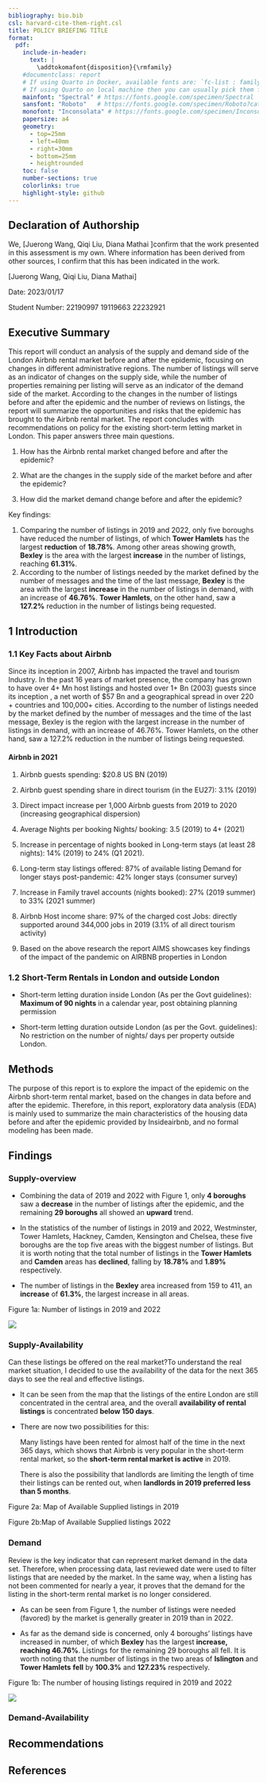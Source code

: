 ---
bibliography: bio.bib
csl: harvard-cite-them-right.csl
title: POLICY BRIEFING TITLE
format: 
  pdf:
    include-in-header:
      text: |
        \addtokomafont{disposition}{\rmfamily}
    #documentclass: report
    # If using Quarto in Docker, available fonts are: `fc-list : family | sort | uniq`
    # If using Quarto on local machine then you can usually pick them from the list of installed fonts
    mainfont: "Spectral" # https://fonts.google.com/specimen/Spectral
    sansfont: "Roboto"   # https://fonts.google.com/specimen/Roboto?category=Sans+Serif
    monofont: "Inconsolata" # https://fonts.google.com/specimen/Inconsolata
    papersize: a4
    geometry:
      - top=25mm
      - left=40mm
      - right=30mm
      - bottom=25mm
      - heightrounded
    toc: false
    number-sections: true
    colorlinks: true
    highlight-style: github
---

## Declaration of Authorship {.unnumbered .unlisted}

We, \[Juerong Wang, Qiqi Liu, Diana Mathai \]confirm that the work presented in this assessment is my own. Where information has been derived from other sources, I confirm that this has been indicated in the work.

\[Juerong Wang, Qiqi Liu, Diana Mathai\]

Date: 2023/01/17

Student Number: 22190997 19119663 22232921

## Executive Summary

This report will conduct an analysis of the supply and demand side of the London Airbnb rental market before and after the epidemic, focusing on changes in different administrative regions. The number of listings will serve as an indicator of changes on the supply side, while the number of properties remaining per listing will serve as an indicator of the demand side of the market. According to the changes in the number of listings before and after the epidemic and the number of reviews on listings, the report will summarize the opportunities and risks that the epidemic has brought to the Airbnb rental market. The report concludes with recommendations on policy for the existing short-term letting market in London. This paper answers three main questions.

1.  How has the Airbnb rental market changed before and after the epidemic?

2.  What are the changes in the supply side of the market before and after the epidemic?

3.  How did the market demand change before and after the epidemic?

Key findings:

1.  Comparing the number of listings in 2019 and 2022, only five boroughs have reduced the number of listings, of which **Tower Hamlets** has the largest **reduction** of **18.78%**. Among other areas showing growth, **Bexley** is the area with the largest **increase** in the number of listings, reaching **61.31%**.
2.  According to the number of listings needed by the market defined by the number of messages and the time of the last message, **Bexley** is the area with the largest **increase** in the number of listings in demand, with an increase of **46.76%**. **Tower Hamlets**, on the other hand, saw a **127.2%** reduction in the number of listings being requested.

## 1 Introduction

### 1.1 Key Facts about Airbnb

Since its inception in 2007, Airbnb has impacted the travel and tourism Industry. In the past 16 years of market presence, the company has grown to have over 4+ Mn host listings and hosted over 1+ Bn (2003) guests since its inception , a net worth of \$57 Bn and a geographical spread in over 220 + countries and 100,000+ cities. According to the number of listings needed by the market defined by the number of messages and the time of the last message, Bexley is the region with the largest increase in the number of listings in demand, with an increase of 46.76%. Tower Hamlets, on the other hand, saw a 127.2% reduction in the number of listings being requested.

#### **Airbnb in 2021**

1.  Airbnb guests spending: \$20.8 US BN (2019)

2.  Airbnb guest spending share in direct tourism (in the EU27): 3.1% (2019)

3.  Direct impact increase per 1,000 Airbnb guests from 2019 to 2020 (increasing geographical dispersion)

4.  Average Nights per booking Nights/ booking: 3.5 (2019) to 4+ (2021)

5.  Increase in percentage of nights booked in Long-term stays (at least 28 nights): 14% (2019) to 24% (Q1 2021).

6.  Long-term stay listings offered: 87% of available listing Demand for longer stays post-pandemic: 42% longer stays (consumer survey)

7.  Increase in Family travel accounts (nights booked): 27% (2019 summer) to 33% (2021 summer)

8.  Airbnb Host income share: 97% of the charged cost Jobs: directly supported around 344,000 jobs in 2019 (3.1% of all direct tourism activity)

9.  Based on the above research the report AIMS showcases key findings of the impact of the pandemic on AIRBNB properties in London

### 1.2 Short-Term Rentals in London and outside London

-   Short-term letting duration inside London (As per the Govt guidelines): **Maximum of 90 nights** in a calendar year, post obtaining planning permission

-   Short-term letting duration outside London (as per the Govt. guidelines): No restriction on the number of nights/ days per property outside London.

## Methods

The purpose of this report is to explore the impact of the epidemic on the Airbnb short-term rental market, based on the changes in data before and after the epidemic. Therefore, in this report, exploratory data analysis (EDA) is mainly used to summarize the main characteristics of the housing data before and after the epidemic provided by Insideairbnb, and no formal modeling has been made.

## Findings

### Supply-overview

-   Combining the data of 2019 and 2022 with Figure 1, only **4 boroughs** saw a **decrease** in the number of listings after the epidemic, and the remaining **29 boroughs** all showed an **upward** trend.

-   In the statistics of the number of listings in 2019 and 2022, Westminster, Tower Hamlets, Hackney, Camden, Kensington and Chelsea, these five boroughs are the top five areas with the biggest number of listings. But it is worth noting that the total number of listings in the **Tower Hamlets** and **Camden** areas has **declined**, falling by **18.78%** and **1.89%** respectively.

-   The number of listings in the **Bexley** area increased from 159 to 411, an **increase** of **61.3%**, the largest increase in all areas.

Figure 1a: Number of listings in 2019 and 2022

![](reults1.png)

### Supply-Availability

Can these listings be offered on the real market?To understand the real market situation, I decided to use the availability of the data for the next 365 days to see the real and effective listings.

-   It can be seen from the map that the listings of the entire London are still concentrated in the central area, and the overall **availability of rental listings** is concentrated **below 150 days**.

-   There are now two possibilities for this:

    Many listings have been rented for almost half of the time in the next 365 days, which shows that Airbnb is very popular in the short-term rental market, so the **short-term rental market is active** in 2019.

    There is also the possibility that landlords are limiting the length of time their listings can be rented out, when **landlords in 2019 preferred less than 5 months**.

Figure 2a: Map of Available Supplied listings in 2019

Figure 2b:Map of Available Supplied listings 2022

### Demand

Review is the key indicator that can represent market demand in the data set. Therefore, when processing data, last reviewed date were used to filter listings that are needed by the market. In the same way, when a listing has not been commented for nearly a year, it proves that the demand for the listing in the short-term rental market is no longer considered.

-   As can be seen from Figure 1, the number of listings were needed (favored) by the market is generally greater in 2019 than in 2022.

-   As far as the demand side is concerned, only 4 boroughs' listings have increased in number, of which **Bexley** has the largest **increase,** **reaching 46.76%**. Listings for the remaining 29 boroughs all fell. It is worth noting that the number of listings in the two areas of **Islington** and **Tower Hamlets** **fell** by **100.3%** and **127.23%** respectively.

Figure 1b: The number of housing listings required in 2019 and 2022

![](result%202.png)

### Demand-Availability

## Recommendations

## References
